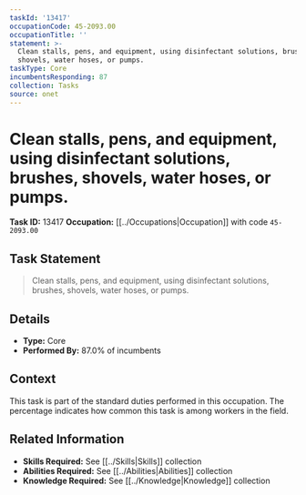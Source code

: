 ```yaml
---
taskId: '13417'
occupationCode: 45-2093.00
occupationTitle: ''
statement: >-
  Clean stalls, pens, and equipment, using disinfectant solutions, brushes,
  shovels, water hoses, or pumps.
taskType: Core
incumbentsResponding: 87
collection: Tasks
source: onet
---
```

# Clean stalls, pens, and equipment, using disinfectant solutions, brushes, shovels, water hoses, or pumps.

**Task ID:** 13417
**Occupation:** [[../Occupations|Occupation]] with code `45-2093.00`

## Task Statement

> Clean stalls, pens, and equipment, using disinfectant solutions, brushes, shovels, water hoses, or pumps.

## Details

- **Type:** Core
- **Performed By:** 87.0% of incumbents

## Context

This task is part of the standard duties performed in this occupation. The percentage indicates how common this task is among workers in the field.

## Related Information

- **Skills Required:** See [[../Skills|Skills]] collection
- **Abilities Required:** See [[../Abilities|Abilities]] collection
- **Knowledge Required:** See [[../Knowledge|Knowledge]] collection
